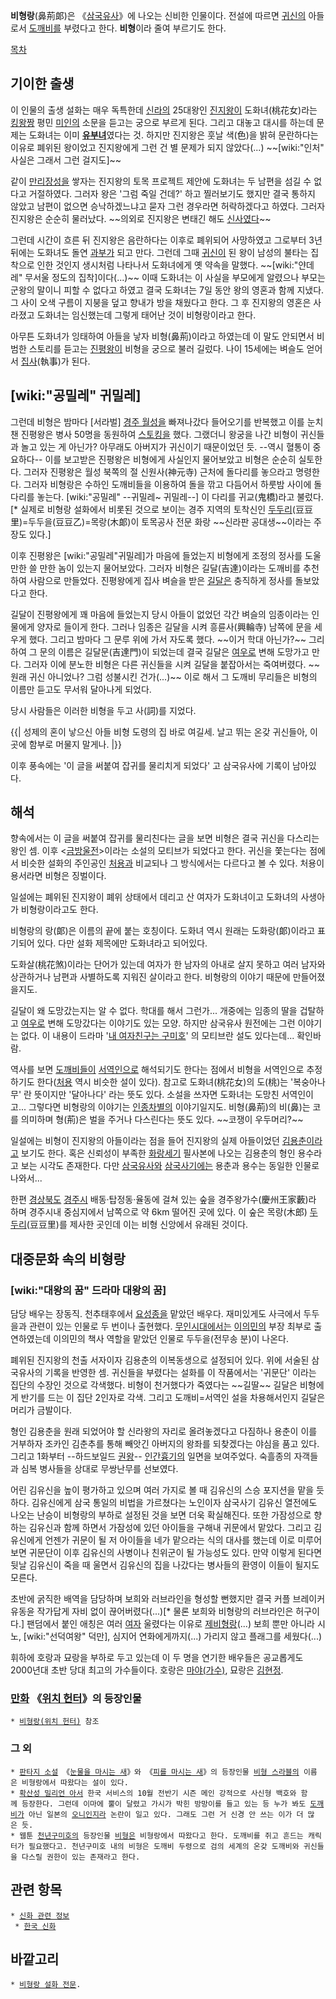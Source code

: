 '''비형랑'''(鼻荊郞)은 《[[삼국유사]]》에 나오는 신비한 인물이다. 전설에 따르면 [[귀신]]의 아들로서 [[도깨비]]를 부렸다고 한다. '''비형'''이라 줄여 부르기도 한다.

[[목차]]

== 기이한 출생 ==
이 인물의 출생 설화는 매우 독특한데 [[신라]]의 25대왕인 [[진지왕]]이 도화녀(桃花女)라는 [[킹왕짱]] 평민 [[미인]]의 소문을 듣고는 궁으로 부르게 된다. 그리고 대놓고 대시를 하는데 문제는 도화녀는 이미 '''[[유부녀]]'''였다는 것. 하지만 진지왕은 훗날 색(色)을 밝혀 문란하다는 이유로 폐위된 왕이었고 진지왕에게 그런 건 별 문제가 되지 않았다(...) ~~[wiki:"인처" 사실은 그래서 그런 걸지도]~~

같이 [[만리장성]]을 쌓자는 진지왕의 토목 프로젝트 제안에 도화녀는 두 남편을 섬길 수 없다고 거절하였다. 그러자 왕은 '그럼 죽일 건데?' 하고 찔러보기도 했지만 결국 통하지 않았고 남편이 없으면 승낙하겠느냐고 묻자 그런 경우라면 허락하겠다고 하였다. 그러자 진지왕은 순순히 물러났다. ~~의외로 진지왕은 변태긴 해도 [[신사]]였다~~ 

그런데 시간이 흐른 뒤 진지왕은 음란하다는 이후로 폐위되어 사망하였고 그로부터 3년 뒤에는 도화녀도 돌연 [[과부]]가 되고 만다. 그런데 그때 [[귀신]]이 된 왕이 남성의 불타는 집착으로 인한 것인지 생시처럼 나타나서 도화녀에게 옛 약속을 말했다. ~~[wiki:"얀데레" 무서울 정도의 집착]이다(...)~~ 이때 도화녀는 이 사실을 부모에게 알렸으나 부모는 군왕의 말이니 피할 수 없다고 하였고 결국 도화녀는 7일 동안 왕의 영혼과 함께 지냈다. 그 사이 오색 구름이 지붕을 덮고 향내가 방을 채웠다고 한다. 그 후 진지왕의 영혼은 사라졌고 도화녀는 임신했는데 그렇게 태어난 것이 비형랑이라고 한다. 

아무튼 도화녀가 잉태하여 아들을 낳자 비형(鼻荊)이라고 하였는데 이 말도 안되면서 비범한 스토리를 듣고는 [[진평왕]]이 비형을 궁으로 불러 길렀다. 나이 15세에는 벼슬도 얻어서 [[집사]](執事)가 된다. 

== [wiki:"공밀레" 귀밀레] ==
그런데 비형은 밤마다 [서라벌] [[경주 월성]]을 빠져나갔다 들어오기를 반복했고 이를 눈치 챈 진평왕은 병사 50명을 동원하여 [[스토킹]]을 했다. 그랬더니 왕궁을 나간 비형이 귀신들과 놀고 있는 게 아닌가? 아무래도 아버지가 귀신이기 때문이었던 듯. --역시 혈통이 중요하다-- 이를 보고받은 진평왕은 비형에게 사실인지 물어보았고 비형은 순순히 실토한다. 그러자 진평왕은 월성 북쪽의 절 신원사(神元寺) 근처에 돌다리를 놓으라고 명령한다. 그러자 비형랑은 수하인 도깨비들을 이용하여 돌을 깎고 다듬어서 하룻밤 사이에 돌다리를 놓는다. [wiki:"공밀레" --귀밀레~ 귀밀레--] 이 다리를 귀교(鬼橋)라고 불렀다.[* 실제로 비형랑 설화에서 비롯된 것으로 보이는 경주 지역의 토착신인 [[두두리]](豆豆里)=두두을(豆豆乙)=목랑(木郞)이 토목공사 전문 화랑 ~~신라판 공대생~~이라는 주장도 있다.]

이후 진평왕은 [wiki:"공밀레"귀밀레]가 마음에 들었는지 비형에게 조정의 정사를 도울 만한 쓸 만한 놈이 있는지 물어보았다. 그러자 비형은 길달(吉達)이라는 도깨비를 추천하여 사람으로 만들었다. 진평왕에게 집사 벼슬을 받은 [[길달]]은 충직하게 정사를 돌보았다고 한다. 

길달이 진평왕에게 꽤 마음에 들었는지 당시 아들이 없었던 각간 벼슬의 임종이라는 인물에게 양자로 들이게 한다. 그러나 임종은 길달을 시켜 흥륜사(興輪寺) 남쪽에 문을 세우게 했다. 그리고 밤마다 그 문루 위에 가서 자도록 했다. ~~이거 학대 아닌가?~~ 그리하여 그 문의 이름은 길달문(吉達門)이 되었는데 결국 길달은 [[여우]]로 변해 도망가고 만다. 그러자 이에 분노한 비형은 다른 귀신들을 시켜 길달을 붙잡아서는 죽여버렸다. ~~원래 귀신 아니었나? 그럼 성불시킨 건가(...)~~ 이로 해서 그 도깨비 무리들은 비형의 이름만 듣고도 무서워 달아나게 되었다.

당시 사람들은 이러한 비형을 두고 사(詞)를 지었다.

{{|
성제의 혼이 낳으신 아들
비형 도령의 집 바로 여길세.
날고 뛰는 온갖 귀신들아,
이곳에 함부로 머물지 말게나.
|}}

이후 풍속에는 '이 글을 써붙여 잡귀를 물리치게 되었다' 고 삼국유사에 기록이 남아있다.

== 해석 ==
향속에서는 이 글을 써붙여 잡귀를 물리친다는 글을 보면 비형은 결국 귀신을 다스리는 왕인 셈. 이후 <[[금방울전]]>이라는 소설의 모티브가 되었다고 한다. 귀신을 쫓는다는 점에서 비슷한 설화의 주인공인 [[처용]]과 비교되나 그 방식에서는 다르다고 볼 수 있다. 처용이 용서라면 비형은 징벌이다.

일설에는 폐위된 진지왕이 폐위 상태에서 데리고 산 여자가 도화녀이고 도화녀의 사생아가 비형랑이라고도 한다. 

비형랑의 랑(郞)은 이름의 끝에 붙는 호칭이다. 도화녀 역시 원래는 도화랑(郞)이라고 표기되어 있다. 다만 설화 제목에만 도화녀라고 되어있다.

도화살(桃花煞)이라는 단어가 있는데 여자가 한 남자의 아내로 살지 못하고 여러 남자와 상관하거나 남편과 사별하도록 지워진 살이라고 한다. 비형랑의 이야기 때문에 만들어졌을지도. 

길달이 왜 도망갔는지는 알 수 없다. 학대를 해서 그런가... 개중에는 임종의 딸을 겁탈하고 [[여우]]로 변해 도망갔다는 이야기도 있는 모양. 하지만 삼국유사 원전에는 그런 이야기는 없다. 이 내용이 드라마 '[[내 여자친구는 구미호]]' 의 모티브란 설도 있다는데... 확인바람.

역사를 보면 [[도깨비]]들이 [[서역]]인으로 해석되기도 한다는 점에서 비형을 서역인으로 추정하기도 한다([[처용]] 역시 비슷한 설이 있다). 참고로 도화녀(桃花女)의 도(桃)는 '복숭아나무' 란 뜻이지만 '달아나다' 라는 뜻도 있다. 소설을 쓰자면 도화녀는 도망친 서역인이고... 그렇다면 비형랑의 이야기는 [[인종차별]]의 이야기일지도. 비형(鼻荊)의 비(鼻)는 코를 의미하며 형(荊)은 벌을 주거나 다스린다는 뜻도 있다. ~~코쟁이 우두머리?~~

일설에는 비형이 진지왕의 아들이라는 점을 들어 진지왕의 실제 아들이었던 [[김용춘]]이라고 보기도 한다. 혹은 신뢰성이 부족한 [[화랑세기]] 필사본에 나오는 김용춘의 형인 용수라고 보는 시각도 존재한다. 다만 [[삼국유사]]와 [[삼국사기]]에는 용춘과 용수는 동일한 인물로 나와서...

한편 [[경상북도]] [[경주시]] 배동·탑정동·율동에 걸쳐 있는 숲을 경주왕가수(慶州王家藪)라 하며 경주시내 중심지에서 남쪽으로 약 6km 떨어진 곳에 있다. 이 숲은 목랑(木郎) [[두두리]](豆豆里)를 제사한 곳인데 이는 비형 신앙에서 유래된 것이다.

== 대중문화 속의 비형랑 ==

=== [wiki:"대왕의 꿈" 드라마 대왕의 꿈] ===
담당 배우는 장동직. 천추태후에서 [[요성종]]을 맡았던 배우다. 재미있게도 사극에서 두두을과 관련이 있는 인물로 두 번이나 출현했다. [[무인시대]]에서는 [[이의민]]의 부장 최부로 출연하였는데 이의민의 책사 역할을 맡았던 인물로 두두을(전무송 분)이 나온다.

폐위된 진지왕의 천출 서자이자 김용춘의 이복동생으로 설정되어 있다. 위에 서술된 삼국유사의 기록을 반영한 셈. 귀신들을 부렸다는 설화를 이 작품에서는 '귀문단' 이라는 집단의 수장인 것으로 각색했다. 비형이 천거했다가 죽였다는 ~~길딸~~ 길달은 비형에게 반기를 드는 이 집단 2인자로 각색. 그리고 도깨비=서역인 설을 차용해서인지 길달은 머리가 금발이다.

형인 김용춘을 원래 되었어야 할 신라왕의 자리로 올려놓겠다고 다짐하나 용춘이 이를 거부하자 조카인 김춘추를 통해 빼앗긴 아버지의 왕좌를 되찾겠다는 야심을 품고 있다. 그리고 1화부터 --하드보일드 [[권왕]]-- [[인간흉기]]의 일면을 보여주었다. 숙흘종의 자객들과 심복 병사들을 상대로 무쌍난무를 선보였다. 

어린 김유신을 높이 평가하고 있으며 여러 가지로 볼 때 김유신의 스승 포지션을 맡을 듯하다. 김유신에게 삼국 통일의 비법을 가르쳤다는 노인이자 삼국사기 김유신 열전에도 나오는 난승이 비형랑의 부하로 설정된 것을 보면 더욱 확실해진다. 또한 가잠성으로 향하는 김유신과 함께 하면서 가잠성에 있던 아이들을 구해내 귀문에서 맡았다. 그리고 김유신에게 언젠가 귀문이 될 저 아이들을 네가 맡으라는 식의 대사를 했는데 이로 미루어 보면 귀문단이 이후 김유신의 사병이나 친위군이 될 가능성도 있다. 만약 이렇게 된다면 뒷날 김유신이 죽을 때 울면서 김유신의 집을 나갔다는 병사들의 환영이 이들이 될지도 모른다.

초반에 굵직한 배역을 담당하며 보희와 러브라인을 형성할 뻔했지만 결국 커플 브레이커 유동윤 작가답게 자비 없이 끊어버렸다(...)[* 물론 보희와 비형랑의 러브라인은 허구이다.] 팬덤에서 붙인 애칭은 여러 [[여자]] 울렸다는 이유로 [[제비]]형랑(...) 보희 뿐만 아니라 시노, [wiki:"선덕여왕" 덕만], 심지어 연화에게까지(...) 가리지 않고 플래그를 세웠다(...)

휘하에 호랑과 묘랑을 부하로 두고 있는데 이 두 명을 연기한 배우들은 공교롭게도 2000년대 초반 당대 최고의 가수들이다. 호랑은 [[마야(가수)]], 묘랑은 [[김현정]].
=== [[만화]] 《[[위치 헌터]]》의 등장인물 ===
 * [[비형랑(위치 헌터)]] 참조

=== 그 외 ===
 * [[판타지 소설]] 《[[눈물을 마시는 새]]》와 《[[피를 마시는 새]]》의 등장인물 [[비형 스라블]]의 이름은 비형랑에서 따왔다는 설이 있다.
 * [[확산성 밀리언 아서]] 한국 서비스의 10월 전반기 시즌 메인 강적으로 사신형 백호와 함께 등장한다. 그런데 이마에 뿔이 달렸고 가시가 박힌 방망이를 들고 있는 등 누가 봐도 [[도깨비]]가 아닌 일본의 [[오니]]인지라 논란이 일고 있다. 그래도 그런 거 신경 안 쓰는 이가 더 많은 듯.
 * 웹툰 [[천년구미호]]의 등장인물 [[비형]]은 비형랑에서 따왔다고 한다. 도깨비를 쥐고 흔드는 캐릭터가 필요했다고. 천년구미호 내의 비형은 도깨비 두령으로 검의 세계의 온갖 도깨비와 귀신들을 다스릴 권한이 있는 존재라고 한다.

== 관련 항목 ==
 * [[신화 관련 정보]]
  * [[한국 신화]]

== 바깥고리 ==
 * [http://www.jikji.org/%EC%82%BC%EA%B5%AD%EC%9C%A0%EC%82%AC%28%ED%98%84%EB%8C%80%EB%AC%B8%29#A.2Bs8TWVLFA.28.2BaEOCsVlz.29.2BxkA.2BvkTWFbeR.28.2BnzuDSpDe.29 비형랑 설화 전문].
